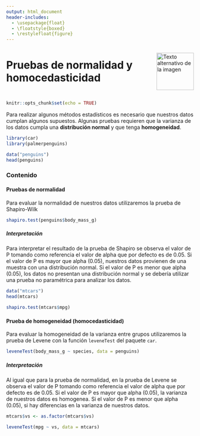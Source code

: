 ---
output: html_document
header-includes:
  - \usepackage{float}
  - \floatstyle{boxed}
  - \restylefloat{figure}
---

<div style="display:flex; align-items:center;">
  <h1 style="margin:0;">Pruebas de normalidad y homocedasticidad</h1>
  <img src="Imagenes/HNBI_LOGO1.jpeg" alt="Texto alternativo de la imagen" style="width:100px; margin-left:20px;">
</div>

```{r setup, include=FALSE}
knitr::opts_chunk$set(echo = TRUE)
```

Para realizar algunos métodos estadísticos es necesario que nuestros datos cumplan algunos supuestos. Algunas pruebas requieren que la varianza de los datos cumpla una **distribución normal** y que tenga **homogeneidad**.

```{r}
library(car)
library(palmerpenguins)
```

```{r}
data("penguins")
head(penguins)
```

### Contenido{.tabset .tabset-pills}

#### Pruebas de normalidad

Para evaluar la normalidad de nuestros datos utilizaremos la prueba de Shapiro-Wilk

```{r}
shapiro.test(penguins$body_mass_g)
```

##### Interpretación

Para interpretar el resultado de la prueba de Shapiro se observa el valor de P tomando como referencia el valor de alpha que por defecto es de 0.05.
Si el valor de P es mayor que alpha (0.05), nuestros datos provienen de una muestra con una distribución normal. Si el valor de P es menor que alpha (0.05), los datos no presentan una distribución normal y se debería utilizar una prueba no paramétrica para analizar los datos.

```{r}
data("mtcars")
head(mtcars)
```

```{r}
shapiro.test(mtcars$mpg)
```

#### Prueba de homogeneidad (homocedasticidad)

Para evaluar la homogeneidad de la varianza entre grupos utilizaremos la prueba de Levene con la función `leveneTest` del paquete `car`.

```{r}
leveneTest(body_mass_g ~ species, data = penguins)
```

##### Interpretación

Al igual que para la prueba de normalidad, en la prueba de Levene se observa el valor de P tomando como referencia el valor de alpha que por defecto es de 0.05.
Si el valor de P es mayor que alpha (0.05), la varianza de nuestros datos es homogenea. Si el valor de P es menor que alpha (0.05), si hay diferencias en la varianza de nuestros datos.


```{r}
mtcars$vs <- as.factor(mtcars$vs)
```

```{r}
leveneTest(mpg ~ vs, data = mtcars)
```

